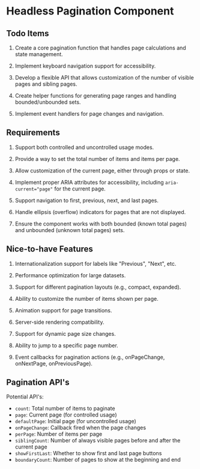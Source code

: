 # Headless Pagination Component

## Todo Items

1. Create a core pagination function that handles page calculations and state management.

2. Implement keyboard navigation support for accessibility.

3. Develop a flexible API that allows customization of the number of visible pages and sibling pages.

4. Create helper functions for generating page ranges and handling bounded/unbounded sets.

5. Implement event handlers for page changes and navigation.

## Requirements

1. Support both controlled and uncontrolled usage modes.

2. Provide a way to set the total number of items and items per page.

3. Allow customization of the current page, either through props or state.

4. Implement proper ARIA attributes for accessibility, including `aria-current="page"` for the current page.

5. Support navigation to first, previous, next, and last pages.

6. Handle ellipsis (overflow) indicators for pages that are not displayed.

7. Ensure the component works with both bounded (known total pages) and unbounded (unknown total pages) sets.

## Nice-to-have Features

1. Internationalization support for labels like "Previous", "Next", etc.

2. Performance optimization for large datasets.

3. Support for different pagination layouts (e.g., compact, expanded).

4. Ability to customize the number of items shown per page.

5. Animation support for page transitions.

6. Server-side rendering compatibility.

7. Support for dynamic page size changes.

8. Ability to jump to a specific page number.

9. Event callbacks for pagination actions (e.g., onPageChange, onNextPage, onPreviousPage).

## Pagination API's

Potential API's:

- `count`: Total number of items to paginate
- `page`: Current page (for controlled usage)
- `defaultPage`: Initial page (for uncontrolled usage)
- `onPageChange`: Callback fired when the page changes
- `perPage`: Number of items per page
- `siblingCount`: Number of always visible pages before and after the current page
- `showFirstLast`: Whether to show first and last page buttons
- `boundaryCount`: Number of pages to show at the beginning and end
